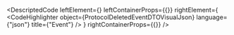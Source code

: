 
<DescriptedCode
  leftElement={<ProtocolDeletedEventDTODesc />}
  leftContainerProps={{}}
  rightElement={
    <CodeHighlighter
      object={ProtocolDeletedEventDTOVisualJson}
      language={"json"}
      title={"Event"}
    />
  }
  rightContainerProps={{}}
/>
